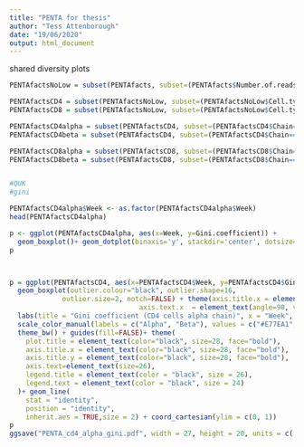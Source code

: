 ```yaml
---
title: "PENTA for thesis"
author: "Tess Attenborough"
date: "19/06/2020"
output: html_document
---
```


shared diversity plots
```r
PENTAfactsNoLow = subset(PENTAfacts, subset=(PENTAfacts$Number.of.reads > 999))

PENTAfactsCD4 = subset(PENTAfactsNoLow, subset=(PENTAfactsNoLow$Cell.type=="CD4"))
PENTAfactsCD8 = subset(PENTAfactsNoLow, subset=(PENTAfactsNoLow$Cell.type=="CD8"))

PENTAfactsCD4alpha = subset(PENTAfactsCD4, subset=(PENTAfactsCD4$Chain=="a"))
PENTAfactsCD4beta = subset(PENTAfactsCD4, subset=(PENTAfactsCD4$Chain=="b"))

PENTAfactsCD8alpha = subset(PENTAfactsCD8, subset=(PENTAfactsCD8$Chain=="a"))
PENTAfactsCD8beta = subset(PENTAfactsCD8, subset=(PENTAfactsCD8$Chain=="b"))


#QUK
#gini 

PENTAfactsCD4alpha$Week <- as.factor(PENTAfactsCD4alpha$Week)
head(PENTAfactsCD4alpha)

p <- ggplot(PENTAfactsCD4alpha, aes(x=Week, y=Gini.coefficient)) + 
  geom_boxplot()+ geom_dotplot(binaxis='y', stackdir='center', dotsize=1)
p



p = ggplot(PENTAfactsCD4, aes(x=PENTAfactsCD4$Week, y=PENTAfactsCD4$Gini.coefficient, color=PENTAfactsCD4$Chain, fill=PENTAfactsCD4$Chain)) +
  geom_boxplot(outlier.colour="black", outlier.shape=16,
             outlier.size=2, notch=FALSE) + theme(axis.title.x = element_text(size=5),
                                axis.text.x  = element_text(angle=90, vjust=0.5, size=5)) + 
  labs(title = "Gini coefficient (CD4 cells alpha chain)", x = "Week", y = "Gini coefficient", color = "Chain") +
  scale_color_manual(labels = c("Alpha", "Beta"), values = c("#E77EA1", "#5FC27D")) +
  theme_bw() + guides(fill=FALSE)+ theme(
    plot.title = element_text(color="black", size=28, face="bold"),
    axis.title.x = element_text(color="black", size=28, face="bold"),
    axis.title.y = element_text(color="black", size=28, face="bold"),
    axis.text=element_text(size=26),
    legend.title = element_text(color = "black", size = 26),
    legend.text = element_text(color = "black", size = 24)
  )+ geom_line(
    stat = "identity",
    position = "identity",
    inherit.aes = TRUE,size = 2) + coord_cartesian(ylim = c(0, 1))
p
ggsave("PENTA_cd4_alpha_gini.pdf", width = 27, height = 20, units = c('cm'))




```

